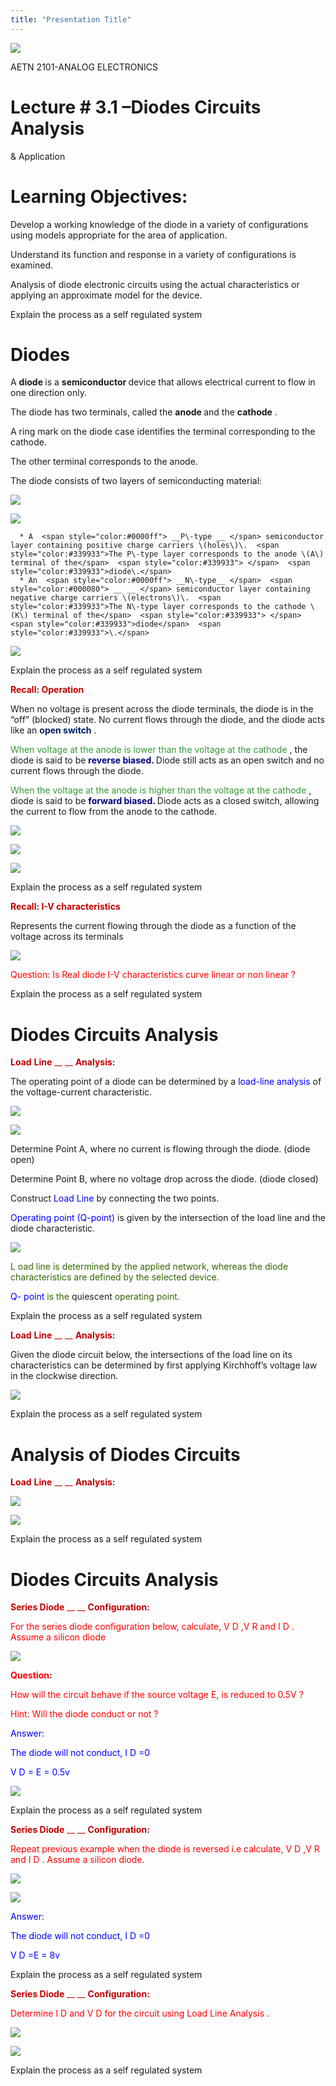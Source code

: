 ```yaml
---
title: "Presentation Title"
---
```

![](l3.1-diode-circuits-analysis-img/l31-diode-circuits-analysis_0.png)

AETN 2101\-ANALOG  ELECTRONICS

# Lecture # 3.1 –Diodes Circuits Analysis 
&
Application

# Learning Objectives:

Develop a working knowledge of the diode in  a variety of configurations using models appropriate for the  area of application\.

Understand its function  and response in a variety of configurations is examined\.

Analysis of diode electronic circuits using the actual characteristics or applying an approximate  model for the device\.

::: {.notes}

Explain the process as a self regulated system

:::

# Diodes

A  __diode __ is a  __semiconductor __ device that allows electrical current to flow in one direction only\.

The diode has two terminals\, called the  __anode __ and the  __cathode__ \.

A ring mark on the diode case identifies the terminal corresponding to the cathode\.

The other terminal corresponds to the anode\.

The diode consists of two layers of semiconducting material:

![](l3.1-diode-circuits-analysis-img/l31-diode-circuits-analysis_1.png)

![](l3.1-diode-circuits-analysis-img/l31-diode-circuits-analysis_2.png)



      * A  <span style="color:#0000ff"> __P\-type __ </span> semiconductor layer containing positive charge carriers \(holes\)\.  <span style="color:#339933">The P\-type layer corresponds to the anode \(A\) terminal of the</span>  <span style="color:#339933"> </span>  <span style="color:#339933">diode\.</span>
      * An  <span style="color:#0000ff"> __N\-type__ </span>  <span style="color:#000080"> __ __ </span> semiconductor layer containing negative charge carriers \(electrons\)\.  <span style="color:#339933">The N\-type layer corresponds to the cathode \(K\) terminal of the</span>  <span style="color:#339933"> </span>  <span style="color:#339933">diode</span>  <span style="color:#339933">\.</span>


![](l3.1-diode-circuits-analysis-img/l31-diode-circuits-analysis_3.png)

::: {.notes}

Explain the process as a self regulated system

:::

<span style="color:#c00000"> __Recall: Operation__ </span>

When no voltage is present across the diode terminals\, the diode is in the “off” \(blocked\) state\. No current flows through the diode\, and the diode acts like an  <span style="color:#002060"> __open switch__ </span> \.

<span style="color:#339933">When </span>  <span style="color:#339933">voltage at the anode is lower than the voltage at the cathode</span> \, the diode is said to be  <span style="color:#000080"> __reverse biased\. __ </span> Diode still acts as an open switch and no current flows through the diode\.

<span style="color:#339933">When the voltage at the anode is higher than the voltage at the cathode</span> \, diode is said to be  <span style="color:#000080"> __forward biased\. __ </span> Diode acts as a closed switch\, allowing the current to flow from the anode to the cathode\.

![](l3.1-diode-circuits-analysis-img/l31-diode-circuits-analysis_4.png)

![](l3.1-diode-circuits-analysis-img/l31-diode-circuits-analysis_5.png)

![](l3.1-diode-circuits-analysis-img/l31-diode-circuits-analysis_6.png)

::: {.notes}

Explain the process as a self regulated system

:::

<span style="color:#c00000"> __Recall: I\-V characteristics__ </span>

Represents the current flowing through the diode as a function of the voltage across its terminals

![](l3.1-diode-circuits-analysis-img/l31-diode-circuits-analysis_7.png)

<span style="color:#ff0000">Question: Is Real diode I\-V characteristics curve linear or non linear</span>  <span style="color:#ff0000">?</span>  <span style="color:#ff0000"> </span>

::: {.notes}

Explain the process as a self regulated system

:::

# Diodes Circuits Analysis

<span style="color:#c00000"> __Load__ </span>  <span style="color:#0066ff"> </span>  <span style="color:#c00000"> __Line__ </span>  <span style="color:#c00000"> __  __ </span>  <span style="color:#c00000"> __Analysis:__ </span>

The operating point of a diode can be determined by a  <span style="color:#0000ff">load\-line analysis </span> of the voltage\-current characteristic\.

![](l3.1-diode-circuits-analysis-img/l31-diode-circuits-analysis_8.jpg)

![](l3.1-diode-circuits-analysis-img/l31-diode-circuits-analysis_9.png)

Determine Point A\, where no current is flowing through the diode\. \(diode open\)

Determine Point B\, where no voltage drop across the diode\. \(diode closed\)

Construct  <span style="color:#0000ff">Load Line </span> by connecting the two points\.

<span style="color:#0000ff">Operating point \(Q\-point\)</span>  is given by the intersection of the load line and the diode characteristic\.

![](l3.1-diode-circuits-analysis-img/l31-diode-circuits-analysis_10.jpg)

<span style="color:#336600">L</span>  <span style="color:#336600">oad line is determined </span>  <span style="color:#336600">by </span>  <span style="color:#336600">the  </span>  <span style="color:#336600">applied </span>  <span style="color:#336600">network\, </span>  <span style="color:#336600">whereas </span>  <span style="color:#336600">the </span>  <span style="color:#336600">diode </span>  <span style="color:#336600">characteristics  are </span>  <span style="color:#336600">defined by </span>  <span style="color:#336600">the </span>  <span style="color:#336600">selected</span>  <span style="color:#336600"> </span>  <span style="color:#336600">device\.</span>

<span style="color:#0000ff">Q\- point </span>  <span style="color:#336600">is the </span>  <span style="color:#202124">quiescent</span>  <span style="color:#336600"> operating point\.</span>

::: {.notes}

Explain the process as a self regulated system

:::

<span style="color:#c00000"> __Load__ </span>  <span style="color:#0066ff"> </span>  <span style="color:#c00000"> __Line__ </span>  <span style="color:#c00000"> __  __ </span>  <span style="color:#c00000"> __Analysis:__ </span>

Given the diode circuit below\, the intersections of the load line on its characteristics  can be determined by first applying Kirchhoff’s voltage  law in the clockwise direction\.

![](l3.1-diode-circuits-analysis-img/l31-diode-circuits-analysis_11.png)

::: {.notes}

Explain the process as a self regulated system

:::

# Analysis of Diodes Circuits

<span style="color:#c00000"> __Load__ </span>  <span style="color:#0066ff"> </span>  <span style="color:#c00000"> __Line__ </span>  <span style="color:#c00000"> __ __ </span>  <span style="color:#c00000"> __Analysis:__ </span>

![](l3.1-diode-circuits-analysis-img/l31-diode-circuits-analysis_12.png)

![](l3.1-diode-circuits-analysis-img/l31-diode-circuits-analysis_13.png)

::: {.notes}

Explain the process as a self regulated system

:::

# Diodes Circuits Analysis

<span style="color:#c00000"> __Series __ </span>  <span style="color:#c00000"> __Diode__ </span>  <span style="color:#c00000"> __ __ </span>  <span style="color:#c00000"> __Configuration:__ </span>

<span style="color:#ff0000">For the  series diode configuration below\, calculate\, V</span>  <span style="color:#ff0000">D</span>  <span style="color:#ff0000">\,V</span>  <span style="color:#ff0000">R</span>  <span style="color:#ff0000"> and I</span>  <span style="color:#ff0000">D</span>  <span style="color:#ff0000">\. Assume a silicon diode</span>

![](l3.1-diode-circuits-analysis-img/l31-diode-circuits-analysis_14.png)

<span style="color:#ff0000"> __Question:__ </span>

<span style="color:#ff0000">How will the circuit behave if the source voltage E\, is reduced to 0\.5V</span>  <span style="color:#ff0000">?</span>

<span style="color:#ff0000">Hint: Will the diode conduct or not</span>  <span style="color:#ff0000">?</span>

<span style="color:#0000ff">Answer:</span>

<span style="color:#0000ff">The diode will not conduct\, I</span>  <span style="color:#0000ff">D</span>  <span style="color:#0000ff">=0</span>

<span style="color:#0000ff">V</span>  <span style="color:#0000ff">D</span>  <span style="color:#0000ff">= E = 0\.5v</span>

![](l3.1-diode-circuits-analysis-img/l31-diode-circuits-analysis_15.png)

::: {.notes}

Explain the process as a self regulated system

:::

<span style="color:#c00000"> __Series __ </span>  <span style="color:#c00000"> __Diode__ </span>  <span style="color:#c00000"> __ __ </span>  <span style="color:#c00000"> __Configuration:__ </span>

<span style="color:#ff0000">Repeat  previous example when the diode is reversed </span>  <span style="color:#ff0000">i\.e</span>  <span style="color:#ff0000"> calculate\, V</span>  <span style="color:#ff0000">D</span>  <span style="color:#ff0000">\,V</span>  <span style="color:#ff0000">R</span>  <span style="color:#ff0000"> and I</span>  <span style="color:#ff0000">D</span>  <span style="color:#ff0000">\. Assume a silicon diode\.</span>

![](l3.1-diode-circuits-analysis-img/l31-diode-circuits-analysis_16.png)

![](l3.1-diode-circuits-analysis-img/l31-diode-circuits-analysis_17.png)

<span style="color:#0000ff">Answer:</span>

<span style="color:#0000ff">The diode will not conduct\, I</span>  <span style="color:#0000ff">D</span>  <span style="color:#0000ff">=0</span>

<span style="color:#0000ff">V</span>  <span style="color:#0000ff">D</span>  <span style="color:#0000ff">=E = 8v</span>

::: {.notes}

Explain the process as a self regulated system

:::

<span style="color:#c00000"> __Series __ </span>  <span style="color:#c00000"> __Diode__ </span>  <span style="color:#c00000"> __ __ </span>  <span style="color:#c00000"> __Configuration:__ </span>

<span style="color:#ff0000">Determine I</span>  <span style="color:#ff0000">D</span>  <span style="color:#ff0000"> and V</span>  <span style="color:#ff0000">D</span>  <span style="color:#ff0000"> for the circuit using Load Line Analysis</span>  <span style="color:#ff0000">\.</span>

![](l3.1-diode-circuits-analysis-img/l31-diode-circuits-analysis_18.png)

![](l3.1-diode-circuits-analysis-img/l31-diode-circuits-analysis_19.png)

::: {.notes}

Explain the process as a self regulated system

:::

